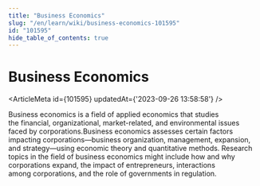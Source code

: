 ```yaml
---
title: "Business Economics"
slug: "/en/learn/wiki/business-economics-101595"
id: "101595"
hide_table_of_contents: true
---
```



# Business Economics

<ArticleMeta id={101595} updatedAt={'2023-09-26 13:58:58'} />
<div className='border-solid border-b border-t-0 my-4 border-[var(--ifm-color-gray-300)]' />

Business economics is a field of applied economics that studies the financial, organizational, market-related, and environmental issues faced by corporations.Business economics assesses certain factors impacting corporations—business organization, management, expansion, and strategy—using economic theory and quantitative methods. Research topics in the field of business economics might include how and why corporations expand, the impact of entrepreneurs, interactions among corporations, and the role of governments in regulation.
